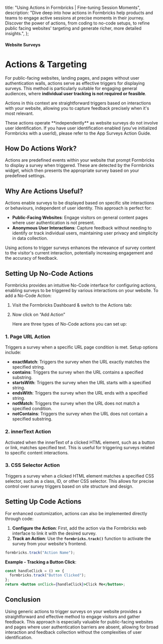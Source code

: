 

  title: "Using Actions in Formbricks | Fine-tuning Session Moments",
  description:
    "Dive deep into how actions in Formbricks help products and teams to engage active sessions at precise moments in their journey. Discover the power of actions, from coding to no-code setups, to refine public facing websites' targeting and generate richer, more detailed insights.",
};

#### Website Surveys

# Actions & Targeting

For public-facing websites, landing pages, and pages without user authentication walls, actions serve as effective triggers for displaying surveys. This method is particularly suitable for engaging general audiences, where **individual user tracking is not required or feasible**.

Actions in this context are straightforward triggers based on interactions with your website, allowing you to capture feedback precisely when it's most relevant.

<Note>
  These actions operate **independently** as website surveys do not involve user identification. If you have
  user identification enabled (you’ve initialized Formbricks with a userId), please refer to the App Surveys
  Action Guide.
</Note>

## **How Do Actions Work?**

Actions are predefined events within your website that prompt Formbricks to display a survey when triggered. These are detected by the Formbricks widget, which then presents the appropriate survey based on your predefined settings.

## **Why Are Actions Useful?**

Actions enable surveys to be displayed based on specific site interactions or behaviours, independent of user identity. This approach is perfect for:

- **Public-Facing Websites**: Engage visitors on general content pages where user authentication is not present.
- **Anonymous User Interactions**: Capture feedback without needing to identify or track individual users, maintaining user privacy and simplicity in data collection.

Using actions to trigger surveys enhances the relevance of survey content to the visitor's current interaction, potentially increasing engagement and the accuracy of feedback.

## **Setting Up No-Code Actions**

Formbricks provides an intuitive No-Code interface for configuring actions, enabling surveys to be triggered by various interactions on your website. To add a No-Code Action:

1. Visit the Formbricks Dashboard & switch to the Actions tab:

   <MdxImage
     src={StepOne}
     alt="Choose a link survey template"
     quality="100"
     className="max-w-full rounded-lg sm:max-w-3xl "
   />

2. Now click on “Add Action”

   <MdxImage
     src={StepTwo}
     alt="Choose a link survey template"
     quality="100"
     className="max-w-full rounded-lg sm:max-w-3xl "
   />
   Here are three types of No-Code actions you can set up:

### **1. Page URL Action**

Triggers a survey when a specific URL page condition is met. Setup options include:

- **exactMatch**: Triggers the survey when the URL exactly matches the specified string.
- **contains**: Triggers the survey when the URL contains a specified substring.
- **startsWith**: Triggers the survey when the URL starts with a specified string.
- **endsWith**: Triggers the survey when the URL ends with a specified string.
- **notMatch**: Triggers the survey when the URL does not match a specified condition.
- **notContains**: Triggers the survey when the URL does not contain a specified substring.

### **2. innerText Action**

Activated when the innerText of a clicked HTML element, such as a button or link, matches specified text. This is useful for triggering surveys related to specific content interactions.

### **3. CSS Selector Action**

Triggers a survey when a clicked HTML element matches a specified CSS selector, such as a class, ID, or other CSS selector. This allows for precise control over survey triggers based on site structure and design.

## **Setting Up Code Actions**

For enhanced customization, actions can also be implemented directly through code:

1. **Configure the Action**: First, add the action via the Formbricks web interface to link it with the desired survey.
2. **Track an Action**: Use the **`formbricks.track()`** function to activate the survey from your website's frontend.

<Col>
<CodeGroup title="Example of tracking an action">

```jsx
formbricks.track("Action Name");
```

</CodeGroup>
</Col>

**Example - Tracking a Button Click**:

<Col>
<CodeGroup title="Example: Button Click Action">

```jsx
const handleClick = () => {
  formbricks.track("Button Clicked");
};
return <button onClick={handleClick}>Click Me</button>;

```

</CodeGroup>
</Col>

## **Conclusion**

Using generic actions to trigger surveys on your website provides a straightforward and effective method to engage visitors and gather feedback. This approach is especially valuable for public-facing websites and pages where user authentication barriers are absent, allowing for broad interaction and feedback collection without the complexities of user identification.
